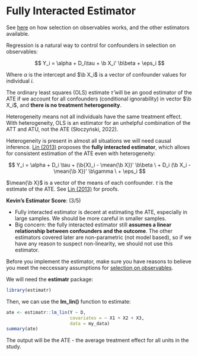 # Fully Interacted Estimator

::: small
See [here](soo.qmd) on how selection on observables works, and the other estimators available.
:::

Regression is a natural way to control for confounders in selection on observables:

$$
Y_i = \alpha + D_i\tau + \b X_i' \b\beta + \eps_i
$$

::: small
Where $\alpha$ is the intercept and $\b X_i$ is a vector of confounder values for individual $i$.
:::

The ordinary least squares (OLS) estimate $\hat\tau$ will be an good estimator of the ATE if we account for all confounders (conditional ignorability) in vector $\b X_i$, and **there is no treatment heterogeneity**.

::: small
Heterogeneity means not all individuals have the same treatment effect. With heterogeneity, OLS is an estimator for an unhelpful combination of the ATT and ATU, not the ATE (Słoczyński, 2022).
:::

Heterogeneity is present in almost all situations we will need causal inference. [Lin (2013)](https://projecteuclid.org/journals/annals-of-applied-statistics/volume-7/issue-1/Agnostic-notes-on-regression-adjustments-to-experimental-data--Reexamining/10.1214/12-AOAS583.full) proposes the **fully interacted estimator**, which allows for consistent estimation of the ATE even with heterogeneity:

$$
Y_i = \alpha + D_i \tau + (\b{X}_i - \mean{\b X})' \b\beta \ + D_i (\b X_i - \mean{\b X})' \b\gamma \  + \eps_i
$$

::: small
$\mean{\b X}$ is a vector of the means of each confounder. $\tau$ is the estimate of the ATE. See [Lin (2013)](https://projecteuclid.org/journals/annals-of-applied-statistics/volume-7/issue-1/Agnostic-notes-on-regression-adjustments-to-experimental-data--Reexamining/10.1214/12-AOAS583.full) for proofs.
:::

::: {.callout-note appearance="minimal"}
<div>

**Kevin's Estimator Score**: <i class="fas fa-star"></i><i class="fas fa-star"></i><i class="fas fa-star"></i><i class="far fa-star"></i><i class="far fa-star"></i> (3/5)

-   Fully interacted estimator is decent at estimating the ATE, especially in large samples. We should be more careful in smaller samples.
-   Big concern: the fully interacted estimator still **assumes a linear relationship between confounders and the outcome**. The other estimators covered later are non-parametric (not model based), so if we have any reason to suspect non-linearity, we should not use this estimator.

</div>
:::

Before you implement the estimator, make sure you have reasons to believe you meet the neccessary assumptions for [selection on observables](soo.qmd).

We will need the **estimatr** package:

```r
library(estimatr)
```

Then, we can use the **lm_lin()** function to estimate:

```r
ate <- estimatr::lm_lin(Y ~ D,
                        covariates = ~ X1 + X2 + X3,
                        data = my_data)
summary(ate)
```

The output will be the ATE - the average treatment effect for all units in the study.
